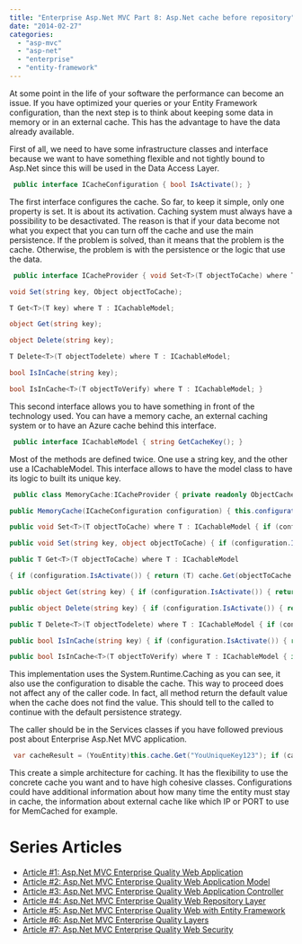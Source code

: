 ```yaml
---
title: "Enterprise Asp.Net MVC Part 8: Asp.Net cache before repository"
date: "2014-02-27"
categories: 
  - "asp-mvc"
  - "asp-net"
  - "enterprise"
  - "entity-framework"
---
```


At some point in the life of your software the performance can become an issue. If you have optimized your queries or your Entity Framework configuration, than the next step is to think about keeping some data in memory or in an external cache. This has the advantage to have the data already available.

First of all, we need to have some infrastructure classes and interface because we want to have something flexible and not tightly bound to Asp.Net since this will be used in the Data Access Layer. 

```csharp
 public interface ICacheConfiguration { bool IsActivate(); } 
``` 

The first interface configures the cache. So far, to keep it simple, only one property is set. It is about its activation. Caching system must always have a possibility to be desactivated. The reason is that if your data become not what you expect that you can turn off the cache and use the main persistence. If the problem is solved, than it means that the problem is the cache. Otherwise, the problem is with the persistence or the logic that use the data. 

```csharp
 public interface ICacheProvider { void Set<T>(T objectToCache) where T : ICachableModel;

void Set(string key, Object objectToCache);

T Get<T>(T key) where T : ICachableModel;

object Get(string key);

object Delete(string key);

T Delete<T>(T objectTodelete) where T : ICachableModel;

bool IsInCache(string key);

bool IsInCache<T>(T objectToVerify) where T : ICachableModel; } 
``` 

This second interface allows you to have something in front of the technology used. You can have a memory cache, an external caching system or to have an Azure cache behind this interface.


```csharp
 public interface ICachableModel { string GetCacheKey(); } 
```

Most of the methods are defined twice. One use a string key, and the other use a ICachableModel. This interface allows to have the model class to have its logic to built its unique key.


```csharp
 public class MemoryCache:ICacheProvider { private readonly ObjectCache cache; private readonly CacheItemPolicy defaultPolicy; private readonly ICacheConfiguration configuration;

public MemoryCache(ICacheConfiguration configuration) { this.configuration = configuration; this.cache = new System.Runtime.Caching.MemoryCache(Constants.Configurations.CacheNameConfiguration); this.defaultPolicy = new CacheItemPolicy(); }

public void Set<T>(T objectToCache) where T : ICachableModel { if (configuration.IsActivate()) { cache.Set(objectToCache.GetCacheKey(), objectToCache, defaultPolicy); } }

public void Set(string key, object objectToCache) { if (configuration.IsActivate()) { cache.Set(key, objectToCache, defaultPolicy); } }

public T Get<T>(T objectToCache) where T : ICachableModel

{ if (configuration.IsActivate()) { return (T) cache.Get(objectToCache.GetCacheKey()); } else { return default(T); } }

public object Get(string key) { if (configuration.IsActivate()) { return cache.Get(key); } else { return null; } }

public object Delete(string key) { if (configuration.IsActivate()) { return cache.Remove(key); } else { return null; } }

public T Delete<T>(T objectTodelete) where T : ICachableModel { if (configuration.IsActivate()) { return (T) cache.Remove(objectTodelete.GetCacheKey()); } else { return default(T); } }

public bool IsInCache(string key) { if (configuration.IsActivate()) { return cache.Contains(key); } else { return false; } }

public bool IsInCache<T>(T objectToVerify) where T : ICachableModel { if (configuration.IsActivate()) { return cache.Contains(objectToVerify.GetCacheKey()); } else { return false; } } } 
``` 

This implementation uses the System.Runtime.Caching as you can see, it also use the configuration to disable the cache. This way to proceed does not affect any of the caller code. In fact, all method return the default value when the cache does not find the value. This should tell to the called to continue with the default persistence strategy.

The caller should be in the Services classes if you have followed previous post about Enterprise Asp.Net MVC application.


```csharp
 var cacheResult = (YouEntity)this.cache.Get("YouUniqueKey123"); if (cacheResult == null) { var repositoryResult = yourRepository.GetYourEntity(); this.cache.Set("YouUniqueKey123", repositoryResult); return repositoryResult; } else { return cacheResult; } 
```

This create a simple architecture for caching. It has the flexibility to use the concrete cache you want and to have high cohesive classes. Configurations could have additional information about how many time the entity must stay in cache, the information about external cache like which IP or PORT to use for MemCached for example.

# Series Articles

- [Article #1: Asp.Net MVC Enterprise Quality Web Application](./enterprise-asp-net-part-1-mvc-the-planification) 
- [Article #2: Asp.Net MVC Enterprise Quality Web Application Model](./enterprise-asp-net-mvc-part-2-building-the-model) 
- [Article #3: Asp.Net MVC Enterprise Quality Web Application Controller](./enterprise-asp-net-mvc-part-3-controller) 
- [Article #4: Asp.Net MVC Enterprise Quality Web Repository Layer](./enterprise-asp-net-mvc-part-4-repository) 
- [Article #5: Asp.Net MVC Enterprise Quality Web with Entity Framework](./enterprise-asp-net-mvc-part-5-database-context-and-impersonate-data) 
- [Article #6: Asp.Net MVC Enterprise Quality Layers](./enterprise-asp-net-mvc-part-6-the-three-layers-of-validation) 
- [Article #7: Asp.Net MVC Enterprise Quality Web Security](./enterprise-asp-net-mvc-part-7-securing-action-with-role-authorization)
